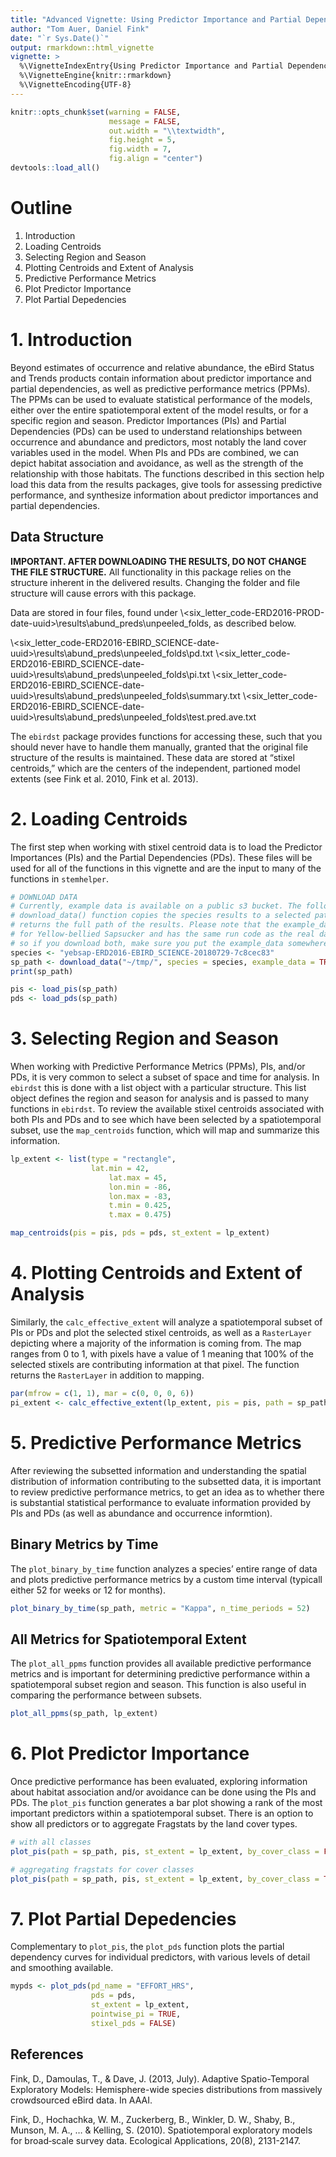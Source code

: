 ```yaml
---
title: "Advanced Vignette: Using Predictor Importance and Partial Dependence Information"
author: "Tom Auer, Daniel Fink"
date: "`r Sys.Date()`"
output: rmarkdown::html_vignette
vignette: >
  %\VignetteIndexEntry{Using Predictor Importance and Partial Dependence Information}
  %\VignetteEngine{knitr::rmarkdown}
  %\VignetteEncoding{UTF-8}
---
```


```r
knitr::opts_chunk$set(warning = FALSE, 
                      message = FALSE, 
                      out.width = "\\textwidth", 
                      fig.height = 5, 
                      fig.width = 7, 
                      fig.align = "center")
devtools::load_all()
```

# Outline

1. Introduction
2. Loading Centroids
3. Selecting Region and Season
4. Plotting Centroids and Extent of Analysis
5. Predictive Performance Metrics
6. Plot Predictor Importance
7. Plot Partial Depedencies

# 1. Introduction

Beyond estimates of occurrence and relative abundance, the eBird Status and Trends products contain information about predictor importance and partial dependencies, as well as predictive performance metrics (PPMs). The PPMs can be used to evaluate statistical performance of the models, either over the entire spatiotemporal extent of the model results, or for a specific region and season. Predictor Importances (PIs) and Partial Dependencies (PDs) can be used to understand relationships between occurrence and abundance and predictors, most notably the land cover variables used in the model. When PIs and PDs are combined, we can depict habitat association and avoidance, as well as the strength of the relationship with those habitats. The functions described in this section help load this data from the results packages, give tools for assessing predictive performance, and synthesize information about predictor importances and partial dependencies.

## Data Structure

**IMPORTANT. AFTER DOWNLOADING THE RESULTS, DO NOT CHANGE THE FILE STRUCTURE.** All functionality in this package relies on the structure inherent in the delivered results. Changing the folder and file structure will cause errors with this package.

Data are stored in four files, found under \\\<six_letter_code-ERD2016-PROD-date-uuid>\\results\\abund_preds\\unpeeled\_folds, as described below.

\\\<six_letter_code-ERD2016-EBIRD_SCIENCE-date-uuid>\\results\\abund_preds\\unpeeled_folds\\pd.txt
\\\<six_letter_code-ERD2016-EBIRD_SCIENCE-date-uuid>\\results\\abund_preds\\unpeeled_folds\\pi.txt 
\\\<six_letter_code-ERD2016-EBIRD_SCIENCE-date-uuid>\\results\\abund_preds\\unpeeled_folds\\summary.txt 
\\\<six_letter_code-ERD2016-EBIRD_SCIENCE-date-uuid>\\results\\abund_preds\\unpeeled_folds\\test.pred.ave.txt 

The `ebirdst` package provides functions for accessing these, such that you should never have to handle them manually, granted that the original file structure of the results is maintained. These data are stored at "stixel centroids," which are the centers of the independent, partioned model extents (see Fink et al. 2010, Fink et al. 2013).

# 2. Loading Centroids

The first step when working with stixel centroid data is to load the Predictor Importances (PIs) and the Partial Dependencies (PDs). These files will be used for all of the functions in this vignette and are the input to many of the functions in `stemhelper`.

```r
# DOWNLOAD DATA
# Currently, example data is available on a public s3 bucket. The following 
# download_data() function copies the species results to a selected path and 
# returns the full path of the results. Please note that the example_data is
# for Yellow-bellied Sapsucker and has the same run code as the real data,
# so if you download both, make sure you put the example_data somewhere else.
species <- "yebsap-ERD2016-EBIRD_SCIENCE-20180729-7c8cec83"
sp_path <- download_data("~/tmp/", species = species, example_data = TRUE)
print(sp_path)

pis <- load_pis(sp_path)
pds <- load_pds(sp_path)
```

# 3. Selecting Region and Season

When working with Predictive Performance Metrics (PPMs), PIs, and/or PDs, it is very common to select a subset of space and time for analysis. In `ebirdst` this is done with a list object with a particular structure. This list object defines the region and season for analysis and is passed to many functions in `ebirdst`. To review the available stixel centroids associated with both PIs and PDs and to see which have been selected by a spatiotemporal subset, use the `map_centroids` function, which will map and summarize this information.

```r
lp_extent <- list(type = "rectangle",
                  lat.min = 42,  
		              lat.max = 45,
		              lon.min = -86,
		              lon.max = -83,
		              t.min = 0.425,
	 	              t.max = 0.475)

map_centroids(pis = pis, pds = pds, st_extent = lp_extent)
```

# 4. Plotting Centroids and Extent of Analysis

Similarly, the `calc_effective_extent` will analyze a spatiotemporal subset of PIs or PDs and plot the selected stixel centroids, as well as a `RasterLayer` depicting where a majority of the information is coming from. The map ranges from 0 to 1, with pixels have a value of 1 meaning that 100% of the selected stixels are contributing information at that pixel. The function returns the `RasterLayer` in addition to mapping.

```r
par(mfrow = c(1, 1), mar = c(0, 0, 0, 6))
pi_extent <- calc_effective_extent(lp_extent, pis = pis, path = sp_path)
```

# 5. Predictive Performance Metrics

After reviewing the subsetted information and understanding the spatial distribution of information contributing to the subsetted data, it is important to review predictive performance metrics, to get an idea as to whether there is substantial statistical performance to evaluate information provided by PIs and PDs (as well as abundance and occurrence informtion).

## Binary Metrics by Time

The `plot_binary_by_time` function analyzes a species' entire range of data and plots predictive performance metrics by a custom time interval (typicall either 52 for weeks or 12 for months).

```r
plot_binary_by_time(sp_path, metric = "Kappa", n_time_periods = 52)
```

## All Metrics for Spatiotemporal Extent

The `plot_all_ppms` function provides all available predictive performance metrics and is important for determining predictive performance within a spatiotemporal subset region and season. This function is also useful in comparing the performance between subsets.

```r
plot_all_ppms(sp_path, lp_extent)
```


# 6. Plot Predictor Importance

Once predictive performance has been evaluated, exploring information about habitat association and/or avoidance can be done using the PIs and PDs. The `plot_pis` function generates a bar plot showing a rank of the most important predictors within a spatiotemporal subset. There is an option to show all predictors or to aggregate Fragstats by the land cover types.

```r
# with all classes
plot_pis(path = sp_path, pis, st_extent = lp_extent, by_cover_class = FALSE)

# aggregating fragstats for cover classes
plot_pis(path = sp_path, pis, st_extent = lp_extent, by_cover_class = TRUE)
```

# 7. Plot Partial Depedencies

Complementary to `plot_pis`, the `plot_pds` function plots the partial dependency curves for individual predictors, with various levels of detail and smoothing available.


```r
mypds <- plot_pds(pd_name = "EFFORT_HRS", 
                  pds = pds, 
                  st_extent = lp_extent, 
                  pointwise_pi = TRUE, 
                  stixel_pds = FALSE)
```

## References

Fink, D., Damoulas, T., & Dave, J. (2013, July). Adaptive Spatio-Temporal Exploratory Models: Hemisphere-wide species distributions from massively crowdsourced eBird data. In AAAI.

Fink, D., Hochachka, W. M., Zuckerberg, B., Winkler, D. W., Shaby, B., Munson, M. A., … & Kelling, S. (2010). Spatiotemporal exploratory models for broad‐scale survey data. Ecological Applications, 20(8), 2131-2147.

